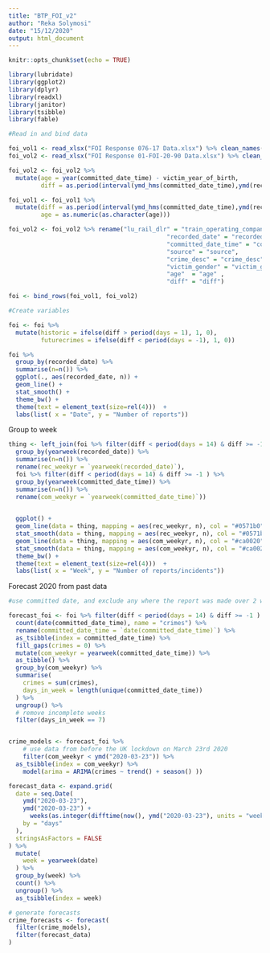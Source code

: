 ```yaml
---
title: "BTP_FOI_v2"
author: "Reka Solymosi"
date: "15/12/2020"
output: html_document
---
```


```r
knitr::opts_chunk$set(echo = TRUE)

library(lubridate)
library(ggplot2)
library(dplyr)
library(readxl)
library(janitor)
library(tsibble)
library(fable)

#Read in and bind data

foi_vol1 <- read_xlsx("FOI Response 076-17 Data.xlsx") %>% clean_names()
foi_vol2 <- read_xlsx("FOI Response 01-FOI-20-90 Data.xlsx") %>% clean_names()

foi_vol2 <- foi_vol2 %>% 
  mutate(age = year(committed_date_time) - victim_year_of_birth, 
         diff = as.period(interval(ymd_hms(committed_date_time),ymd(recorded_date))))

foi_vol1 <- foi_vol1 %>% 
  mutate(diff = as.period(interval(ymd_hms(committed_date_time),ymd(recorded_date))), 
         age = as.numeric(as.character(age)))

foi_vol2 <- foi_vol2 %>% rename("lu_rail_dlr" = "train_operating_company", 
                                            "recorded_date" = "recorded_date", 
                                            "committed_date_time" = "committed_date_time", 
                                            "source" = "source", 
                                            "crime_desc" = "crime_desc", 
                                            "victim_gender" = "victim_gender", 
                                            "age"  = "age" , 
                                            "diff" = "diff")

foi <- bind_rows(foi_vol1, foi_vol2)

#Create variables

foi <- foi %>% 
  mutate(historic = ifelse(diff > period(days = 1), 1, 0),
         futurecrimes = ifelse(diff < period(days = -1), 1, 0))


```









```r
foi %>%
  group_by(recorded_date) %>%
  summarise(n=n()) %>% 
  ggplot(., aes(recorded_date, n)) + 
  geom_line() + 
  stat_smooth() + 
  theme_bw() +
  theme(text = element_text(size=rel(4)))  + 
  labs(list( x = "Date", y = "Number of reports")) 
```


Group to week 


```r
thing <- left_join(foi %>% filter(diff < period(days = 14) & diff >= -1 ) %>% 
  group_by(yearweek(recorded_date)) %>%
  summarise(n=n()) %>% 
  rename(rec_weekyr = `yearweek(recorded_date)`), 
  foi %>% filter(diff < period(days = 14) & diff >= -1 ) %>% 
  group_by(yearweek(committed_date_time)) %>%
  summarise(n=n()) %>% 
  rename(com_weekyr = `yearweek(committed_date_time)`))
  

  ggplot() + 
  geom_line(data = thing, mapping = aes(rec_weekyr, n), col = "#0571b0") + 
  stat_smooth(data = thing, mapping = aes(rec_weekyr, n), col = "#0571b0") + 
  geom_line(data = thing, mapping = aes(com_weekyr, n), col = "#ca0020", alpha = 0.8) + 
  stat_smooth(data = thing, mapping = aes(com_weekyr, n), col = "#ca0020", alpha = 0.8) + 
  theme_bw() +
  theme(text = element_text(size=rel(4)))  + 
  labs(list( x = "Week", y = "Number of reports/incidents")) 
```



Forecast 2020 from past data

```r

#use committed date, and exclude any where the report was made over 2 weeks after the offcene (totally arbitrary, should work on this) and also any future crimes over 1 day in the future (email back to ask what may be behind this)

forecast_foi <- foi %>% filter(diff < period(days = 14) & diff >= -1 ) %>% 
  count(date(committed_date_time), name = "crimes") %>% 
  rename(committed_date_time = `date(committed_date_time)`) %>% 
  as_tsibble(index = committed_date_time) %>% 
  fill_gaps(crimes = 0) %>% 
  mutate(com_weekyr = yearweek(committed_date_time)) %>% 
  as_tibble() %>% 
  group_by(com_weekyr) %>%
  summarise(
    crimes = sum(crimes), 
    days_in_week = length(unique(committed_date_time))
  ) %>% 
  ungroup() %>% 
  # remove incomplete weeks
  filter(days_in_week == 7)


crime_models <- forecast_foi %>% 
    # use data from before the UK lockdown on March 23rd 2020
    filter(com_weekyr < ymd("2020-03-23")) %>% 
  as_tsibble(index = com_weekyr) %>% 
    model(arima = ARIMA(crimes ~ trend() + season() ))

forecast_data <- expand.grid(
  date = seq.Date(
    ymd("2020-03-23"), 
    ymd("2020-03-23") + 
      weeks(as.integer(difftime(now(), ymd("2020-03-23"), units = "weeks")) + 1), 
    by = "days"
  ),
  stringsAsFactors = FALSE
) %>% 
  mutate(
    week = yearweek(date)
  ) %>% 
  group_by(week) %>%
  count() %>% 
  ungroup() %>%
  as_tsibble(index = week)

# generate forecasts
crime_forecasts <- forecast(
  filter(crime_models), 
  filter(forecast_data)
)

```


